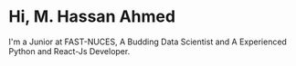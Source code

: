 # Hi, M. Hassan Ahmed

I'm a Junior at FAST-NUCES, A Budding Data Scientist and A Experienced Python and React-Js Developer.
